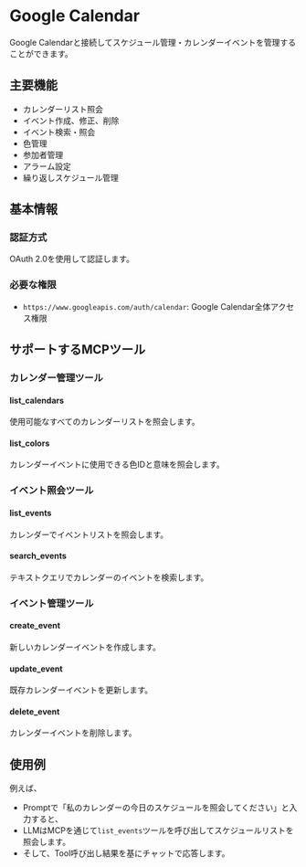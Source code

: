 # Google Calendar

Google Calendarと接続してスケジュール管理・カレンダーイベントを管理することができます。

## 主要機能
- カレンダーリスト照会
- イベント作成、修正、削除
- イベント検索・照会
- 色管理
- 参加者管理
- アラーム設定
- 繰り返しスケジュール管理

## 基本情報

### 認証方式
OAuth 2.0を使用して認証します。

### 必要な権限
- `https://www.googleapis.com/auth/calendar`: Google Calendar全体アクセス権限

## サポートするMCPツール

### カレンダー管理ツール
#### list_calendars
使用可能なすべてのカレンダーリストを照会します。

#### list_colors
カレンダーイベントに使用できる色IDと意味を照会します。

### イベント照会ツール
#### list_events
カレンダーでイベントリストを照会します。

#### search_events
テキストクエリでカレンダーのイベントを検索します。

### イベント管理ツール
#### create_event
新しいカレンダーイベントを作成します。

#### update_event
既存カレンダーイベントを更新します。

#### delete_event
カレンダーイベントを削除します。

## 使用例

例えば、
- Promptで「私のカレンダーの今日のスケジュールを照会してください」と入力すると、
- LLMはMCPを通じて`list_events`ツールを呼び出してスケジュールリストを照会します。
- そして、Tool呼び出し結果を基にチャットで応答します。 